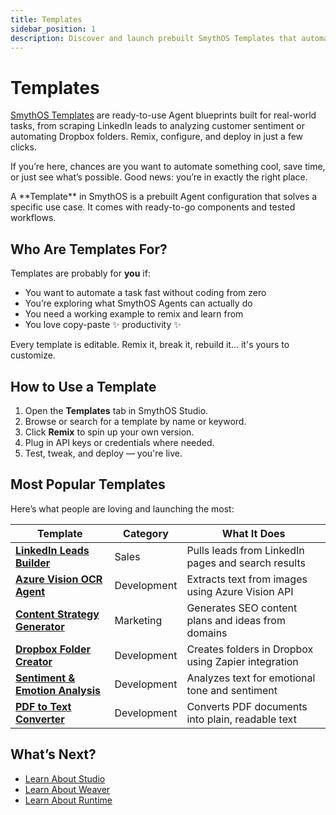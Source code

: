 ```yaml
---
title: Templates
sidebar_position: 1
description: Discover and launch prebuilt SmythOS Templates that automate tasks across marketing, sales, development, and more.
---
```


# Templates

[SmythOS Templates](https://app.smythos.com/templates) are ready-to-use Agent blueprints built for real-world tasks, from scraping LinkedIn leads to analyzing customer sentiment or automating Dropbox folders. Remix, configure, and deploy in just a few clicks.

If you’re here, chances are you want to automate something cool, save time, or just see what’s possible. Good news: you’re in exactly the right place.

<InfoCallout title="What is a Template?">
A **Template** in SmythOS is a prebuilt Agent configuration that solves a specific use case. It comes with ready-to-go components and tested workflows.
</InfoCallout>

<Spacer />

## Who Are Templates For?

Templates are probably for **you** if:

- You want to automate a task fast without coding from zero
- You’re exploring what SmythOS Agents can actually do
- You need a working example to remix and learn from
- You love copy-paste ✨ productivity ✨

<TipCallout title="Remix, Break, Rebuild">
Every template is editable. Remix it, break it, rebuild it... it's yours to customize.
</TipCallout>

<Spacer />

## How to Use a Template

1. Open the **Templates** tab in SmythOS Studio.
2. Browse or search for a template by name or keyword.
3. Click **Remix** to spin up your own version.
4. Plug in API keys or credentials where needed.
5. Test, tweak, and deploy — you're live.

<Spacer />

## Most Popular Templates

Here’s what people are loving and launching the most:

| Template | Category | What It Does |
|----------|----------|--------------|
| [**LinkedIn Leads Builder**](/docs/agent-templates/sales/linkedin-leads-builder) | Sales | Pulls leads from LinkedIn pages and search results |
| [**Azure Vision OCR Agent**](/docs/agent-templates/dev/azure-vision) | Development | Extracts text from images using Azure Vision API |
| [**Content Strategy Generator**](/docs/agent-templates/marketing/content-strategy-generator) | Marketing | Generates SEO content plans and ideas from domains |
| [**Dropbox Folder Creator**](/docs/agent-templates/dev/folder-creator-dropbox) | Development | Creates folders in Dropbox using Zapier integration |
| [**Sentiment & Emotion Analysis**](/docs/agent-templates/dev/sentiment-emotion-analysis) | Development | Analyzes text for emotional tone and sentiment |
| [**PDF to Text Converter**](/docs/agent-templates/dev/pdf-text-converter) | Development | Converts PDF documents into plain, readable text |

<Spacer />

## What’s Next?

- [Learn About Studio](/docs/agent-studio/overview)
- [Learn About Weaver](/docs/agent-weaver/overview)
- [Learn About Runtime](/docs/agent-runtime/overview)